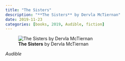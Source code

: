 ```yaml
---
title: "The Sisters"
description: "**The Sisters** by Dervla McTiernan"
date: 2019-11-23
categories: [books, 2019, Audible, fiction]
---
```

![**The Sisters** by Dervla McTiernan](the-sisters.jpg){fig-align="left"}

*Audible*